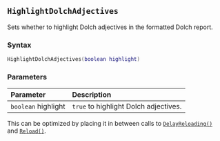 ::: {.minipage data-latex="{\textwidth}"}
## `HighlightDolchAdjectives`

Sets whether to highlight Dolch adjectives in the formatted Dolch report.

### Syntax {-}

``` .lua
HighlightDolchAdjectives(boolean highlight)
```

### Parameters {-}

**Parameter** | **Description**
| :-- | :-- |
| `boolean` highlight | `true` to highlight Dolch adjectives. |

:::: {.tipsection data-latex=""}
This can be optimized by placing it in between calls to [`DelayReloading()`](#standard-delayreloading) and [`Reload()`](#standard-reload).
::::
:::
